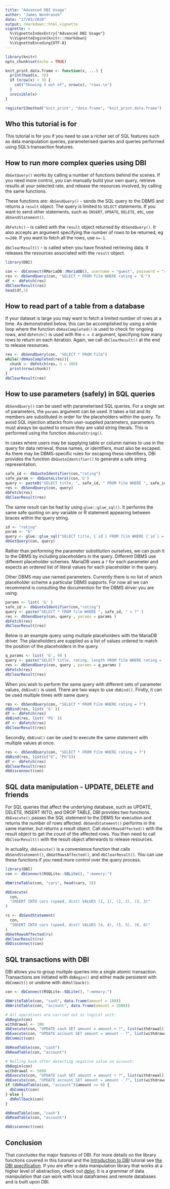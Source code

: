```yaml
---
title: "Advanced DBI Usage"
author: "James Wondrasek"
date: "17/03/2020"
output: rmarkdown::html_vignette
vignette: >
  %\VignetteIndexEntry{"Advanced DBI Usage"}
  %\VignetteEngine{knitr::rmarkdown}
  %\VignetteEncoding{UTF-8}
---
```


```r
library(knitr)
opts_chunk$set(echo = TRUE)

knit_print.data.frame <- function(x, ...) {
  print(head(x, 3))
  if (nrow(x) > 3) {
    cat("Showing 3 out of", nrow(x), "rows.\n")
  }
  invisible(x)
}

registerS3method("knit_print", "data.frame", "knit_print.data.frame")
```

## Who this tutorial is for

This tutorial is for you if you need to use a richer set of SQL features such as data manipulation queries, parameterised queries and queries performed using SQL's transaction features.

## How to run more complex queries using DBI

`dbGetQuery()` works by calling a number of functions behind the scenes. 
If you need more control, you can manually build your own query, retrieve results at your selected rate, and release the resources involved, by calling the same functions.

These functions are:
`dbSendQuery()` - sends the SQL query to the DBMS and returns a `result` object.
The query is limited to `SELECT` statements.
If you want to send other statements, such as `INSERT`, `UPDATE`, `DELETE`, etc, use `dbSendStatement()`.

`dbFetch()` - is called with the `result` object returned by `dbSendQuery()`.
It also accepts an argument specifying the number of rows to be returned, eg `n=200`.
If you want to fetch all the rows, use `n=-1`.

`dbClearResult()` - is called when you have finished retrieving data.
It releases the resources associated with the `result` object.

```r
library(DBI)

con <- dbConnect(RMariaDB::MariaDB(), username = "guest", password = "relational", host = "relational.fit.cvut.cz", port = 3306, dbname = "sakila")
res <- dbSendQuery(con, "SELECT * FROM film WHERE rating = 'G'")
df <- dbFetch(res)
dbClearResult(res)
head(df,3)
```

## How to read part of a table from a database

If your dataset is large you may want to fetch a limited number of rows at a time.
As demonstrated below, this can be accomplished by using a while loop where the function `dbHasCompleted()` is used to check for ongoing rows, and `dbFetch()` is used with the `n = X` argument, specifying how many rows to return on each iteration.
Again, we call `dbClearResult()` at the end to release resources. 

```r

res <- dbSendQuery(con, "SELECT * FROM film")
while(!dbHasCompleted(res)){
  chunk <- dbFetch(res, n = 300)
  print(nrow(chunk))
}
dbClearResult(res)

```


## How to use parameters (safely) in SQL queries

`dbSendQuery()` can be used with parameterised SQL queries.
For a single set of parameters, the `params` argument can be used. 
It takes a list and its members are substituted in order for the placeholders within the query.
To avoid SQL injection attacks from user-supplied parameters, parameters must always be quoted to ensure they are valid string literals.
This is performed using the function `dbQuoteString()`.

In cases where users may be supplying table or column names to use in the query for data retrieval, those names, or identifiers, must also be escaped. 
As there may be DBMS-specific rules for escaping these identifiers, DBI provides the function `dbQuoteIdentifier()` to generate a safe string representation.

```r

safe_id <- dbQuoteIdentifier(con,"rating")
safe_param <- dbQuoteLiteral(con,'G')
query <- paste0("SELECT title, ", safe_id, " FROM film WHERE ", safe_id, " = ", safe_param )
res <- dbSendQuery(con, query)
dbFetch(res)
dbClearResult(res)

```

The same result can be had by using `glue::glue_sql()`.
It performs the same safe quoting on any variable or R statement appearing between braces within the query string.

```r
id <- "rating"
param <- "G"
query <- glue::glue_sql("SELECT title, {`id`} FROM film WHERE {`id`} = {param}", .con = con)
dbGetQuery(con, query)
```

Rather than performing the parameter substitution ourselves, we can push it to the DBMS by including placeholders in the query.
Different DBMS use different placeholder schemes. MariaDB uses a `?` for each parameter and expects an ordered list of literal values for each placeholder in the query.

Other DBMS may use named parameters. 
Currently there is no list of which placeholder scheme a particular DBMS supports. 
For now all we can recommend is consulting the documention for the DBMS driver you are using.

```r

params <- list( 'G' )
safe_id <- dbQuoteIdentifier(con,"rating")
query <- paste("SELECT * FROM film WHERE ", safe_id, " = ?" )
res <- dbSendQuery(con, query , params = params )
dbFetch(res)
dbClearResult(res)

```

Below is an example query using multiple placeholders with the MariaDB driver.
The placeholders are supplied as a list of values ordered to match the position of the placeholders in the query. 

```r

q_params <- list( 'G', 90 )
query <- paste("SELECT title, rating, length FROM film WHERE rating = ? and length >= ?" )
res <- dbSendQuery(con, query , params = q_params )
dbFetch(res)
dbClearResult(res)


```


When you wish to perform the same query with different sets of parameter values, `dbBind()` is used.
There are two ways to use `dbBind()`.
Firstly, it can be used multiple times with same query.

```r
res <- dbSendQuery(con, "SELECT * FROM film WHERE rating = ?")
dbBind(res, list( 'G' ))
df <- dbFetch(res)
dbBind(res, list( 'PG' ))
df <- dbFetch(res)
dbClearResult(res)

```

Secondly, `dbBind()` can be used to execute the same statement with multiple values at once.

```r
res <- dbSendQuery(con, "SELECT * FROM film WHERE rating = ?")
dbBind(res, list(c("G", "PG")))
df <- dbFetch(res)
dbClearResult(res)
dbDisconnect(con)
```

## SQL data manipulation - UPDATE, DELETE and friends

For SQL queries that affect the underlying database, such as UPDATE, DELETE, INSERT INTO, and DROP TABLE, DBI provides two functions. 
`dbExecute()` passes the SQL statement to the DBMS for execution and returns the number of rows affected.
`dbSendStatement()` performs in the same manner, but returns a result object.
Call `dbGetRowsAffected()` with the result object to get the count of the affected rows. 
You then need to call `dbClearResult()` with the result object afterwards to release resources.

In actuality, `dbExecute()` is a convenience function that calls `dbSendStatement()`, `dbGetRowsAffected()`, and `dbClearResult()`.
You can use these functions if you need more control over the query process.  


```r
library(DBI)
con <- dbConnect(RSQLite::SQLite(), ":memory:")

dbWriteTable(con, "cars", head(cars, 3))

dbExecute(
  con,
  "INSERT INTO cars (speed, dist) VALUES (1, 1), (2, 2), (3, 3)"
)

rs <- dbSendStatement(
  con,
  "INSERT INTO cars (speed, dist) VALUES (4, 4), (5, 5), (6, 6)"
)
dbGetRowsAffected(rs)
dbClearResult(rs)
dbDisconnect(con)
```

## SQL transactions with DBI

DBI allows you to group multiple queries into a single atomic transaction. Transactions are initiated with `dbBegin()` and either made persistent with `dbCommit()` or undone with `dbRollback()`.

```r
con <- dbConnect(RSQLite::SQLite(), ":memory:")

dbWriteTable(con, "cash", data.frame(amount = 100))
dbWriteTable(con, "account", data.frame(amount = 2000))

# All operations are carried out as logical unit:
dbBegin(con)
withdrawal <- 300
dbExecute(con, "UPDATE cash SET amount = amount + ?", list(withdrawal))
dbExecute(con, "UPDATE account SET amount = amount - ?", list(withdrawal))
dbCommit(con)

dbReadTable(con, "cash")
dbReadTable(con, "account")

# Rolling back after detecting negative value on account:
dbBegin(con)
withdrawal <- 5000
dbExecute(con, "UPDATE cash SET amount = amount + ?", list(withdrawal))
dbExecute(con, "UPDATE account SET amount = amount - ?", list(withdrawal))
if (dbReadTable(con, "account")$amount >= 0) {
  dbCommit(con)
} else {
  dbRollback(con)
}

dbReadTable(con, "cash")
dbReadTable(con, "account")

dbDisconnect(con)
```

## Conclusion

That concludes the major features of DBI. 
For more details on the library functions covered in this tutorial and the [Introduction to DBI](missinglink) tutorial see [the DBI specification](https://cran.r-project.org/web/packages/DBI/vignettes/spec.html).
If you are after a data manipulation library that works at a higher level of abstraction, check out [dplyr](https://dplyr.tidyverse.org).
It is a grammar of data manipulation that can work with local dataframes and remote databases and is built upon DBI.
